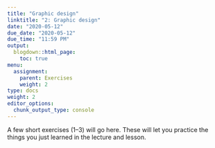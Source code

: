 ```yaml
---
title: "Graphic design"
linktitle: "2: Graphic design"
date: "2020-05-12"
due_date: "2020-05-12"
due_time: "11:59 PM"
output:
  blogdown::html_page:
    toc: true
menu:
  assignment:
    parent: Exercises
    weight: 2
type: docs
weight: 2
editor_options: 
  chunk_output_type: console
---
```


A few short exercises (1–3) will go here. These will let you practice the things you just learned in the lecture and lesson.

